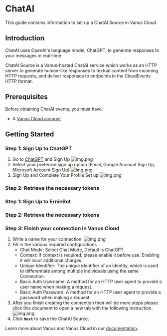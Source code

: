 # ChatAI

This guide contains information to set up a ChatAI Source in Vanus Cloud.

## Introduction

ChatAI uses OpenAI's language model, ChatGPT, to generate responses to your messages in real-time

ChatAI Source is a Vanus-hosted ChatAI service which works as an HTTP server to generate human-like responses to textual content from incoming HTTP requests, and deliver responses to endpoints in the CloudEvents HTTP format.

## Prerequisites

Before obtaining ChatAI events, you must have:

- A [Vanus Cloud account](https://cloud.vanus.ai)

## Getting Started



<Tabs>

<TabItem label="ChatGPT" value="chatgpt">

### Step 1: Sign Up to ChatGPT

1. Go to [ChatGPT](https://chat.openai.com/auth/login) and Sign Up
   ![img.png](images/chatgpt-signup.png)
2. Select your preferred sign up option (Email, Google Account Sign Up, Microsoft Account Sign Up)
   ![img.png](images/chatgpt-signup-options.png)
3. Sign Up and Complete Your Profile Set up
   ![img.png](images/chatgpt-google.png)


### Step 2: Retrieve the necessary tokens

</TabItem>

<TabItem label="ErnieBot" value="erniebot">

### Step 1: Sign Up to ErnieBot
### Step 2: Retrieve the necessary tokens


</TabItem>

</Tabs>

### Step 3: Finish your connection in Vanus Cloud

1. Write a name for your connection.
![img.png](images/connection.png)
2. Fill in the various required configurations
    - Chat Mode: Select Chat Mode, Default is ChatGPT
    - Context: If context is required, please enable it before use. Enabling it will incur additional charges.
    - Unique Identifier: The unique identifier of an identity, which is used to differentiate among multiple individuals using the same Connection.
    - Basic Auth Username: A method for an HTTP user agent to provide a user name when making a request.
    - Basic Auth Password: A method for an HTTP user agent to provide a password when making a request.
3. After you finish creating the connection their will be more steps please click this document to open a new tab with the following instruction.
   ![img.png](images/webhook_setup.png)
4. Click **`Next`** to save the ChatAI Source.

Learn more about Vanus and Vanus Cloud in our [documentation](https://docs.vanus.ai).
